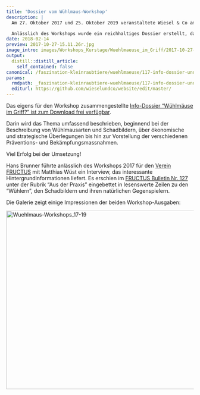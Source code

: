 ```yaml
---
title: 'Dossier vom Wühlmaus-Workshop'
description: |
  Am 27. Oktober 2017 und 25. Oktober 2019 veranstaltete Wiesel & Co am Zimmerberg in Zusammenarbeit mit dem Wildtierbiologen und "Mauser" Matthias Wüst den Workshop "Wühlmäuse im Griff?". 

  Anlässlich des Workshops wurde ein reichhaltiges Dossier erstellt, das nachfolgend heruntergeladen werden kann.  
date: 2018-02-14
preview: 2017-10-27-15.11.26r.jpg
image_intro: images/Workshops_Kurstage/Wuehlmaeuse_im_Griff/2017-10-27-15.11.26r.jpg
output:
  distill::distill_article:
    self_contained: false
canonical: /faszination-kleinraubtiere/wuehlmaeuse/117-info-dossier-und-workshop-2
params:
  rmdpath: _faszination-kleinraubtiere-wuehlmaeuse/117-info-dossier-und-workshop-2/117-info-dossier-und-workshop-2.Rmd
  editurl: https://github.com/wieselundco/website/edit/master/
---
```


Das eigens für den Workshop zusammengestellte [Info-Dossier "Wühlmäuse im Griff?" ist zum Download frei verfügbar](Dossier_Wuehlmaeuse-im-Griff_2019-10-25.1.pdf). 

  Darin wird das Thema umfassend beschrieben, beginnend bei der Beschreibung von Wühlmausarten und Schadbildern, über ökonomische und strategische Überlegungen bis hin zur Vorstellung der verschiedenen Präventions- und Bekämpfungsmassnahmen. 
  
  Viel Erfolg bei der Umsetzung!

  Hans Brunner führte anlässlich des Workshops 2017 für den [Verein FRUCTUS](https://fructus.ch/) mit Matthias Wüst ein Interview, das interessante Hintergrundinformationen liefert. Es erschien im [FRUCTUS Bulletin Nr. 127](https://github.com/wieselundco/website/files/6972984/Fructus-Bulletin-127_Auszug-Wuehlmaeuse.pdf)
unter der Rubrik "Aus der Praxis" eingebettet in lesenswerte Zeilen zu den "Wühlern", den Schadbildern und ihren natürlichen Gegenspielern. 

  Die Galerie zeigt einige Impressionen der beiden Workshop-Ausgaben:  

<!-- {gallery}fotos/Wuehlmaus-Workshops_17-19{/gallery}   -->

<a data-flickr-embed="true" href="https://www.flickr.com/photos/193617721@N08/albums/72157719600636784" title="Wuehlmaus-Workshops_17-19"><img src="https://live.staticflickr.com/65535/51341187854_28b6d18394.jpg" width="640" height="480" alt="Wuehlmaus-Workshops_17-19"></a><script async src="//embedr.flickr.com/assets/client-code.js" charset="utf-8"></script>


```r



```

<!--http://wieselundco.ch/faszination-kleinraubtiere/wuehlmaeuse/117-info-dossier-und-workshop-2-->
